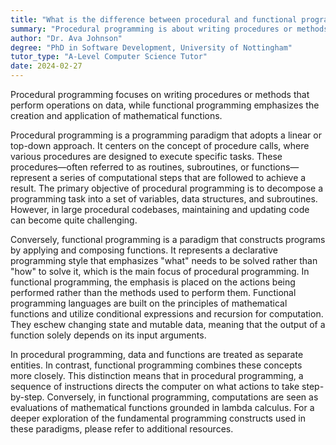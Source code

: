 ```yaml
---
title: "What is the difference between procedural and functional programming languages?"
summary: "Procedural programming is about writing procedures or methods that perform operations on the data, while functional programming is about creating and applying mathematical functions."
author: "Dr. Ava Johnson"
degree: "PhD in Software Development, University of Nottingham"
tutor_type: "A-Level Computer Science Tutor"
date: 2024-02-27
---
```


Procedural programming focuses on writing procedures or methods that perform operations on data, while functional programming emphasizes the creation and application of mathematical functions.

Procedural programming is a programming paradigm that adopts a linear or top-down approach. It centers on the concept of procedure calls, where various procedures are designed to execute specific tasks. These procedures—often referred to as routines, subroutines, or functions—represent a series of computational steps that are followed to achieve a result. The primary objective of procedural programming is to decompose a programming task into a set of variables, data structures, and subroutines. However, in large procedural codebases, maintaining and updating code can become quite challenging.

Conversely, functional programming is a paradigm that constructs programs by applying and composing functions. It represents a declarative programming style that emphasizes "what" needs to be solved rather than "how" to solve it, which is the main focus of procedural programming. In functional programming, the emphasis is placed on the actions being performed rather than the methods used to perform them. Functional programming languages are built on the principles of mathematical functions and utilize conditional expressions and recursion for computation. They eschew changing state and mutable data, meaning that the output of a function solely depends on its input arguments.

In procedural programming, data and functions are treated as separate entities. In contrast, functional programming combines these concepts more closely. This distinction means that in procedural programming, a sequence of instructions directs the computer on what actions to take step-by-step. Conversely, in functional programming, computations are seen as evaluations of mathematical functions grounded in lambda calculus. For a deeper exploration of the fundamental programming constructs used in these paradigms, please refer to additional resources.
    